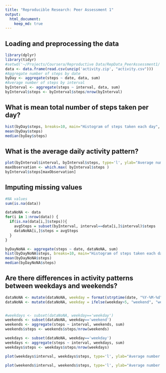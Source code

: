 ```yaml
---
title: "Reproducible Research: Peer Assessment 1"
output: 
  html_document:
    keep_md: true
---
```



## Loading and preprocessing the data
```r
library(dplyr)
library(tidyr)
#setwd('~/Projects/Coursera/Reproductive Data/RepData_PeerAssessment1/')
data <- data.frame(read.csv(unzip('activity.zip', "activity.csv")))
#Aggregate number of steps by date
byDay <- aggregate(steps ~ date, data, sum)
#Average number of steps by interval
byInterval <- aggregate(steps ~ interval, data, sum)
byInterval$steps <- byInterval$steps/nrow(byInterval)
```


## What is mean total number of steps taken per day?
```r
hist(byDay$steps, breaks=10, main="Histogram of steps taken each day", xlab="Steps in a day")
mean(byDay$steps)
median(byDay$steps)
```

## What is the average daily activity pattern?
```r
plot(byInterval$interval, byInterval$steps, type='l', ylab="Average number of steps", xlab="5min interval of the day")
maxObservation <- which.max( byInterval$steps )
byInterval$steps[maxObservation]
```


## Imputing missing values
```r
#NA values
sum(is.na(data))

dataNoNA <- data
for(i in 1:nrow(data)) {
  if(is.na(data[i,]$steps)){
    avgSteps = subset(byInterval, interval==data[i,]$interval)$steps
    dataNoNA[i,]$steps = avgSteps
  }
} 

byDayNoNA <- aggregate(steps ~ date, dataNoNA, sum)
hist(byDayNoNA$steps, breaks=10, main="Histogram of steps taken each day (missing values replaced)", xlab="Steps in a day")
mean(byDayNoNA$steps)
median(byDayNoNA$steps)
```


## Are there differences in activity patterns between weekdays and weekends?
```r
dataNoNA <- mutate(dataNoNA, weekday = format(strptime(date, "%Y-%M-%d"), "%u"))
dataNoNA <- mutate(dataNoNA, weekday = ifelse(weekday>5, "weekend", "weekday"))


#weekdays <- subset(dataNoNA, weekday=='weekday')
weekends <- subset(dataNoNA, weekday=='weekend')
weekends <- aggregate(steps ~ interval, weekends, sum)
weekends$steps <- weekends$steps/nrow(weekends)

weekdays <- subset(dataNoNA, weekday=='weekday')
weekdays <- aggregate(steps ~ interval, weekdays, sum)
weekdays$steps <- weekdays$steps/nrow(weekdays)

plot(weekdays$interval, weekdays$steps, type='l', ylab="Average number of steps (weekdays)", xlab="5 min interval of the day")

plot(weekends$interval, weekends$steps, type='l', ylab="Average number of steps (weekends)", xlab="5 min interval of the day")
```
